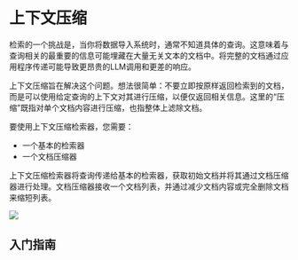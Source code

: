 # 上下文压缩

检索的一个挑战是，当你将数据导入系统时，通常不知道具体的查询。这意味着与查询相关的最重要的信息可能埋藏在大量无关文本的文档中。将完整的文档通过应用程序传递可能导致更昂贵的LLM调用和更差的响应。

上下文压缩旨在解决这个问题。想法很简单：不要立即按原样返回检索到的文档，而是可以使用给定查询的上下文对其进行压缩，以便仅返回相关信息。这里的“压缩”既指对单个文档内容进行压缩，也指整体上滤除文档。

要使用上下文压缩检索器，您需要：
- 一个基本的检索器
- 一个文档压缩器

上下文压缩检索器将查询传递给基本的检索器，获取初始文档并将其通过文档压缩器进行处理。文档压缩器接收一个文档列表，并通过减少文档内容或完全删除文档来缩短列表。

![](https://drive.google.com/uc?id=1CtNgWODXZudxAWSRiWgSGEoTNrUFT98v)

## 入门指南


<Example/>
